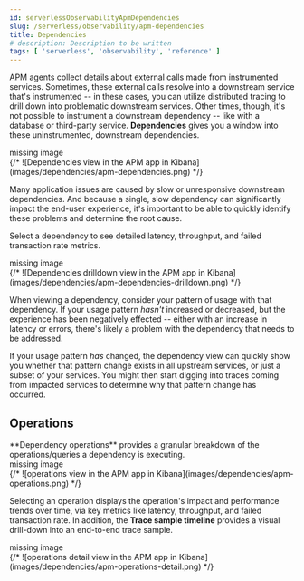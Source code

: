 ```yaml
---
id: serverlessObservabilityApmDependencies
slug: /serverless/observability/apm-dependencies
title: Dependencies
# description: Description to be written
tags: [ 'serverless', 'observability', 'reference' ]
---
```



<div id="dependencies"></div>

APM agents collect details about external calls made from instrumented services.
Sometimes, these external calls resolve into a downstream service that's instrumented -- in these cases,
you can utilize <DocLink id="serverlessObservabilityApmTraceSampleTimeline" section="distributed-tracing">distributed tracing</DocLink> to drill down into problematic downstream services.
Other times, though, it's not possible to instrument a downstream dependency --
like with a database or third-party service.
**Dependencies** gives you a window into these uninstrumented, downstream dependencies.

<div style={{ backgroundColor: "#F1F4FA", width: "100%", height: "250px", textAlign: "center", paddingTop: "110px", marginBottom: "20px" }}><DocIcon type="image" title="missing image"/> missing image</div>
{/* ![Dependencies view in the APM app in Kibana](images/dependencies/apm-dependencies.png) */}

Many application issues are caused by slow or unresponsive downstream dependencies.
And because a single, slow dependency can significantly impact the end-user experience,
it's important to be able to quickly identify these problems and determine the root cause.

Select a dependency to see detailed latency, throughput, and failed transaction rate metrics.

<div style={{ backgroundColor: "#F1F4FA", width: "100%", height: "250px", textAlign: "center", paddingTop: "110px", marginBottom: "20px" }}><DocIcon type="image" title="missing image"/> missing image</div>
{/* ![Dependencies drilldown view in the APM app in Kibana](images/dependencies/apm-dependencies-drilldown.png) */}

When viewing a dependency, consider your pattern of usage with that dependency.
If your usage pattern _hasn't_ increased or decreased,
but the experience has been negatively effected -- either with an increase in latency or errors,
there's likely a problem with the dependency that needs to be addressed.

If your usage pattern _has_ changed, the dependency view can quickly show you whether
that pattern change exists in all upstream services, or just a subset of your services.
You might then start digging into traces coming from
impacted services to determine why that pattern change has occurred.

<div id="dependencies-operations"></div>

## Operations

<DocCallOut template="beta" />
**Dependency operations** provides a granular breakdown of the operations/queries a dependency is executing.

<div style={{ backgroundColor: "#F1F4FA", width: "100%", height: "250px", textAlign: "center", paddingTop: "110px", marginBottom: "20px" }}><DocIcon type="image" title="missing image"/> missing image</div>
{/* ![operations view in the APM app in Kibana](images/dependencies/apm-operations.png) */}

Selecting an operation displays the operation's impact and performance trends over time, via key metrics like latency, throughput, and failed transaction rate. In addition, the <DocLink id="serverlessObservabilityApmTraceSampleTimeline">**Trace sample timeline**</DocLink> provides a visual drill-down into an end-to-end trace sample.

<div style={{ backgroundColor: "#F1F4FA", width: "100%", height: "250px", textAlign: "center", paddingTop: "110px", marginBottom: "20px" }}><DocIcon type="image" title="missing image"/> missing image</div>
{/* ![operations detail view in the APM app in Kibana](images/dependencies/apm-operations-detail.png) */}
